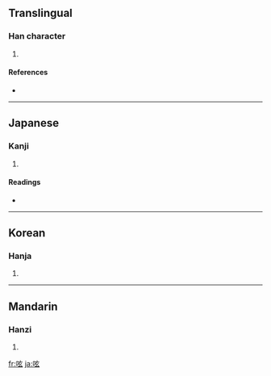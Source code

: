 ==Translingual==

===Han character===
{{Han char|rn=30|rad=口|as=05|sn=8|four=|canj=口卜女戈 (RYVI)}}

# {{defn|Han}}

====References====
* {{Han ref|kx=0181.220|dkj=03427|dj=0399.290|hdz=10608.080|uh=545F|ud=21599}}

----

==Japanese==

===Kanji===
{{ja-kanji|grade=|rs=口05}}

# {{defn|Japanese}}

====Readings====
* {{ja-readings|on=[[げん]] (gen)|kun=[[つぶやく]] (tsubuyaku)}}

----

==Korean==

===Hanja===
{{ko-hanja|hangeul=현|rv=hyeon|mr=hyŏn}}

# {{defn|Korean}}

----

==Mandarin==

===Hanzi===
{{cmn-hanzi|pin=[[ne]] ([[ne5]]), [[quǎn]] ([[quan3]])|wg=*<sup>5</sup>, ch'üan<sup>3</sup>}}

# {{defn|Mandarin}}

[[fr:呟]]
[[ja:呟]]